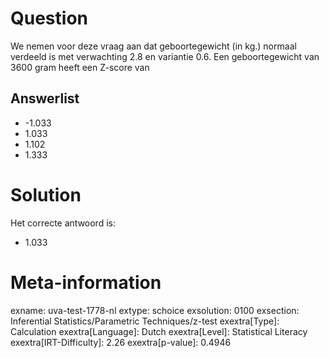 Question
========

We nemen voor deze vraag aan dat geboortegewicht (in kg.) normaal
verdeeld is met verwachting 2.8 en variantie 0.6. Een geboortegewicht
van 3600 gram heeft een Z-score van

Answerlist
----------

* -1.033
* 1.033
* 1.102
* 1.333

Solution
========

Het correcte antwoord is: 

* 1.033

Meta-information
================
exname: uva-test-1778-nl
extype: schoice
exsolution: 0100
exsection: Inferential Statistics/Parametric Techniques/z-test
exextra[Type]: Calculation
exextra[Language]: Dutch
exextra[Level]: Statistical Literacy
exextra[IRT-Difficulty]: 2.26
exextra[p-value]: 0.4946
